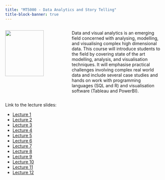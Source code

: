 ```yaml
---
title: "MT5000 - Data Analytics and Story Telling"
title-block-banner: true
---
```


::: columns
::: {.column width="40%"}
![](mt5000.jpg){width=80%}
:::
::: {.column width="60%"}
Data and visual analytics is an emerging field concerned with analysing, modelling, and visualising complex high dimensional data. This course will introduce students to the field by covering state of the art modelling, analysis, and visualisation techniques. It will emphasise practical challenges involving complex real world data and include several case studies and hands on work with programming languages (SQL and R) and visualisation software (Tableau and PowerBI).
:::
:::

Link to the lecture slides:

- [Lecture 1](https://damien-dupre.github.io/mt5000/lectures/lecture_1)
- [Lecture 2](https://damien-dupre.github.io/mt5000/lectures/lecture_2)
- [Lecture 3](https://damien-dupre.github.io/mt5000/lectures/lecture_3)
- [Lecture 4](https://damien-dupre.github.io/mt5000/lectures/lecture_4)
- [Lecture 5](https://damien-dupre.github.io/mt5000/lectures/lecture_5)
- [Lecture 6](https://damien-dupre.github.io/mt5000/lectures/lecture_6)
- [Lecture 7](https://damien-dupre.github.io/mt5000/lectures/lecture_7)
- [Lecture 8](https://damien-dupre.github.io/mt5000/lectures/lecture_8)
- [Lecture 9](https://damien-dupre.github.io/mt5000/lectures/lecture_9)
- [Lecture 10](https://damien-dupre.github.io/mt5000/lectures/lecture_10)
- [Lecture 11](https://damien-dupre.github.io/mt5000/lectures/lecture_11)
- [Lecture 12](https://damien-dupre.github.io/mt5000/lectures/lecture_12)